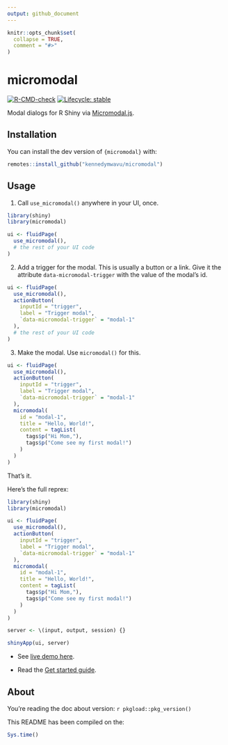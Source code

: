 ```yaml
---
output: github_document
---
```


<!-- README.md is generated from README.Rmd. Please edit that file -->

```r
knitr::opts_chunk$set(
  collapse = TRUE,
  comment = "#>"
)
```

# micromodal

<!-- badges: start -->
[![R-CMD-check](https://github.com/kennedymwavu/micromodal/actions/workflows/R-CMD-check.yaml/badge.svg)](https://github.com/kennedymwavu/micromodal/actions/workflows/R-CMD-check.yaml)
[![Lifecycle: stable](https://img.shields.io/badge/lifecycle-stable-brightgreen.svg)](https://lifecycle.r-lib.org/articles/stages.html#stable)
<!-- badges: end -->

Modal dialogs for R Shiny via [Micromodal.js](https://github.com/Ghosh/micromodal).

## Installation

You can install the dev version of `{micromodal}` with:

```r
remotes::install_github("kennedymwavu/micromodal")
```

## Usage

1. Call `use_micromodal()` anywhere in your UI, once.

```r
library(shiny)
library(micromodal)

ui <- fluidPage(
  use_micromodal(),
  # the rest of your UI code
)
```

2. Add a trigger for the modal. This is usually a button or a link. Give it the
attribute `data-micromodal-trigger` with the value of the modal's id.

```r
ui <- fluidPage(
  use_micromodal(),
  actionButton(
    inputId = "trigger",
    label = "Trigger modal",
    `data-micromodal-trigger` = "modal-1"
  ),
  # the rest of your UI code
)
```

3. Make the modal. Use `micromodal()` for this.

```r
ui <- fluidPage(
  use_micromodal(),
  actionButton(
    inputId = "trigger",
    label = "Trigger modal",
    `data-micromodal-trigger` = "modal-1"
  ),
  micromodal(
    id = "modal-1",
    title = "Hello, World!",
    content = tagList(
      tags$p("Hi Mom,"),
      tags$p("Come see my first modal!")
    )
  )
)
```

That's it.

Here's the full reprex:

```r
library(shiny)
library(micromodal)

ui <- fluidPage(
  use_micromodal(),
  actionButton(
    inputId = "trigger",
    label = "Trigger modal",
    `data-micromodal-trigger` = "modal-1"
  ),
  micromodal(
    id = "modal-1",
    title = "Hello, World!",
    content = tagList(
      tags$p("Hi Mom,"),
      tags$p("Come see my first modal!")
    )
  )
)

server <- \(input, output, session) {}

shinyApp(ui, server)
```

- See [live demo here](https://mwavu.shinyapps.io/micromodal/).

- Read the [Get started guide](./articles/micromodal.html).


## About

You're reading the doc about version: `r pkgload::pkg_version()`

This README has been compiled on the:

```r
Sys.time()
```
